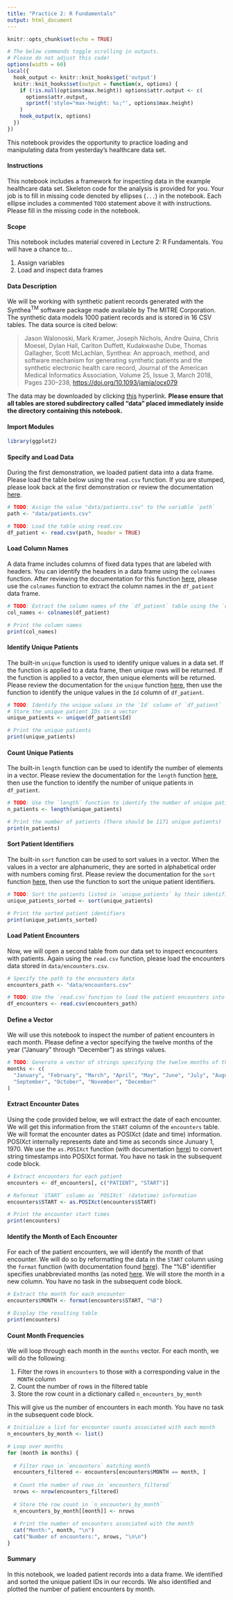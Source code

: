 ```yaml
---
title: "Practice 2: R Fundamentals"
output: html_document
---
```


```r
knitr::opts_chunk$set(echo = TRUE)

# The below commands toggle scrolling in outputs.
# Please do not adjust this code!
options(width = 60)
local({
  hook_output <- knitr::knit_hooks$get('output')
  knitr::knit_hooks$set(output = function(x, options) {
    if (!is.null(options$max.height)) options$attr.output <- c(
      options$attr.output,
      sprintf('style="max-height: %s;"', options$max.height)
    )
    hook_output(x, options)
  })
})
```

This notebook provides the opportunity to practice loading and manipulating data from yesterday's healthcare data set.

#### Instructions

This notebook includes a framework for inspecting data in the example healthcare data set. Skeleton code for the analysis is provided for you. Your job is to fill in missing code denoted by ellipses (`...`) in the notebook. Each ellipse includes a commented `TODO` statement above it with instructions. Please fill in the missing code in the notebook.

#### Scope

This notebook includes material covered in Lecture 2: R Fundamentals. You will have a chance to...

1. Assign variables
2. Load and inspect data frames

#### Data Description

We will be working with synthetic patient records generated with the Synthea$^{\text{TM}}$ software package made available by The MITRE Corporation. The synthetic data models 1000 patient records and is stored in 16 CSV tables. The data source is cited below:

>Jason Walonoski, Mark Kramer, Joseph Nichols, Andre Quina, Chris Moesel, Dylan Hall, Carlton Duffett, Kudakwashe Dube, Thomas Gallagher, Scott McLachlan, Synthea: An approach, method, and software mechanism for generating synthetic patients and the synthetic electronic health care record, Journal of the American Medical Informatics Association, Volume 25, Issue 3, March 2018, Pages 230–238, [https://doi.org/10.1093/jamia/ocx079](https://doi.org/10.1093/jamia/ocx079)

The data may be downloaded by clicking [this](https://synthetichealth.github.io/synthea-sample-data/downloads/synthea_sample_data_csv_apr2020.zip) hyperlink. **Please ensure that all tables are stored subdirectory called "data" placed immediately inside the directory containing this notebook.**

#### Import Modules

```r
library(ggplot2)
```

#### Specify and Load Data

During the first demonstration, we loaded patient data into a data frame. Please load the table below using the `read.csv` function. If you are stumped, please look back at the first demonstration or review the documentation [here](https://www.rdocumentation.org/packages/qtl2/versions/0.32/topics/read_csv).

```r
# TODO: Assign the value "data/patients.csv" to the variable `path`
path <- "data/patients.csv"

# TODO: Load the table using read.csv
df_patient <- read.csv(path, header = TRUE)
```

#### Load Column Names

A data frame includes columns of fixed data types that are labeled with headers. You can identify the headers in a data frame using the `colnames` function. After reviewing the documentation for this function [here](https://www.rdocumentation.org/packages/base/versions/3.6.2/topics/row%2Bcolnames), please use the `colnames` function to extract the column names in the `df_patient` data frame.

```r
# TODO: Extract the column names of the `df_patient` table using the `colnames` function
col_names <- colnames(df_patient)

# Print the column names
print(col_names)
```

#### Identify Unique Patients

The built-in `unique` function is used to identify unique values in a data set. If the function is applied to a data frame, then unique rows will be returned. If the function is applied to a vector, then unique elements will be returned. Please review the documentation for the `unique` function [here](https://www.rdocumentation.org/packages/base/versions/3.6.2/topics/unique), then use the function to identify the unique values in the `Id` column of `df_patient`.

```r
# TODO: Identify the unique values in the `Id` column of `df_patient`
# Store the unique patient IDs in a vector
unique_patients <- unique(df_patient$Id)

# Print the unique patients
print(unique_patients)
```

#### Count Unique Patients

The built-in `length` function can be used to identify the number of elements in a vector. Please review the documentation for the `length` function [here](https://www.rdocumentation.org/packages/base/versions/3.6.2/topics/length), then use the function to identify the number of unique patients in `df_patient`.

```r
# TODO: Use the `length` function to identify the number of unique patients in `df_patient`
n_patients <- length(unique_patients)

# Print the number of patients (There should be 1171 unique patients)
print(n_patients)
```

#### Sort Patient Identifiers

The built-in `sort` function can be used to sort values in a vector. When the values in a vector are alphanumeric, they are sorted in alphabetical order with numbers coming first. Please review the documentation for the `sort` function [here](https://www.rdocumentation.org/packages/base/versions/3.6.2/topics/sort), then use the function to sort the unique patient identifiers.

```r
# TODO: Sort the patients listed in `unique_patients` by their identifiers
unique_patients_sorted <- sort(unique_patients)

# Print the sorted patient identifiers
print(unique_patients_sorted)
```

#### Load Patient Encounters

Now, we will open a second table from our data set to inspect encounters with patients. Again using the `read.csv` function, please load the encounters data stored in `data/encounters.csv`.

```r
# Specify the path to the encounters data
encounters_path <- "data/encounters.csv"

# TODO: Use the `read.csv`function to load the patient encounters into a data frame
df_encounters <- read.csv(encounters_path)
```

#### Define a Vector

We will use this notebook to inspect the number of patient encounters in each month. Please define a vector specifying the twelve months of the year ("January" through "December") as strings values.

```r
# TODO: Generate a vector of strings specifying the twelve months of the year
months <- c(
  "January", "February", "March", "April", "May", "June", "July", "August",
  "September", "October", "November", "December"
)
```

#### Extract Encounter Dates

Using the code provided below, we will extract the date of each encounter. We will get this information from the `START` column of the `encounters` table. We will format the encounter dates as POSIXct (date and time) information. POSIXct internally represents date and time as seconds since Junuary 1, 1970. We use the `as.POSIXct` function (with documentation [here](https://www.rdocumentation.org/packages/base/versions/3.6.2/topics/as.POSIX*)) to convert string timestamps into POSIXct format. You have no task in the subsequent code block.

```r
# Extract encounters for each patient
encounters <- df_encounters[, c("PATIENT", "START")]

# Reformat `START` column as `POSIXct` (datetime) information
encounters$START <- as.POSIXct(encounters$START)

# Print the encounter start times
print(encounters)
```

#### Identify the Month of Each Encounter

For each of the patient encounters, we will identify the month of that encounter. We will do so by reformatting the data in the `START` column using the `format` function (with documentation found [here](https://www.rdocumentation.org/packages/base/versions/3.6.2/topics/format)). The "%B" identifier specifies unabbreviated months (as noted [here](https://www.statmethods.net/input/dates.html). We will store the month in a new column. You have no task in the subsequent code block.

```r
# Extract the month for each encounter
encounters$MONTH <- format(encounters$START, "%B")

# Display the resulting table
print(encounters)
```

#### Count Month Frequencies

We will loop through each month in the `months` vector. For each month, we will do the following:

1. Filter the rows in `encounters` to those with a corresponding value in the `MONTH` column
2. Count the number of rows in the filtered table
3. Store the row count in a dictionary called `n_encounters_by_month`

This will give us the number of encounters in each month. You have no task in the subsequent code block.

```r
# Initialize a list for encounter counts associated with each month
n_encounters_by_month <- list()

# Loop over months
for (month in months) {
  
  # Filter rows in `encounters` matching month
  encounters_filtered <- encounters[encounters$MONTH == month, ]
  
  # Count the number of rows in `encounters_filtered`
  nrows <- nrow(encounters_filtered)
  
  # Store the row count in `n_encounters_by_month`
  n_encounters_by_month[[month]] <- nrows
  
  # Print the number of encounters associated with the month
  cat("Month:", month, "\n")
  cat("Number of encounters:", nrows, "\n\n")
}
```

#### Summary

In this notebook, we loaded patient records into a data frame. We identified and sorted the unique patient IDs in our records. We also identified and plotted the number of patient encounters by month.
